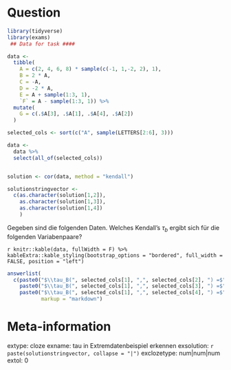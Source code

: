 
Question
========
```r
library(tidyverse)
library(exams)
 ## Data for task ####

data <-
  tibble(
    A = c(2, 4, 6, 8) * sample(c(-1, 1,-2, 2), 1),
    B = 2 * A,
    C = -A,
    D = -2 * A,
    E = A + sample(1:3, 1),
    `F` = A - sample(1:3, 1)) %>% 
  mutate(
    G = c(.$A[3], .$A[1], .$A[4], .$A[2])
  )

selected_cols <- sort(c("A", sample(LETTERS[2:6], 3)))

data <- 
  data %>% 
  select(all_of(selected_cols))


solution <- cor(data, method = "kendall")

solutionstringvector <- 
  c(as.character(solution[1,2]), 
    as.character(solution[1,3]), 
    as.character(solution[1,4])
    )
```

Gegeben sind die folgenden Daten. Welches Kendall's $\tau_b$ ergibt sich für die folgenden Variabenpaare?

`r knitr::kable(data, fullWidth = F) %>% kableExtra::kable_styling(bootstrap_options = "bordered", full_width = FALSE, position = "left")`

```r
answerlist(
  c(paste0("$\\tau_B(", selected_cols[1], ",", selected_cols[2], ") =$"),
    paste0("$\\tau_B(", selected_cols[1], ",", selected_cols[3], ") =$"),
    paste0("$\\tau_B(", selected_cols[1], ",", selected_cols[4], ") =$")),
           markup = "markdown")
```


Meta-information
================
extype: cloze
exname: tau in Extremdatenbeispiel erkennen
exsolution: `r paste(solutionstringvector, collapse = "|")`
exclozetype: num|num|num
extol: 0